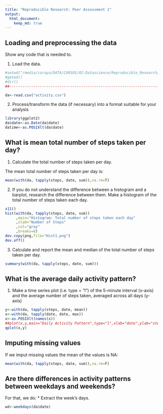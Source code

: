 ```yaml
---
title: "Reproducible Research: Peer Assessment 1"
output: 
  html_document:
    keep_md: true
---
```

## Loading and preprocessing the data
Show any code that is needed to.

1. Load the data.
```r
#setwd("/media/caraya/DATA/CURSOS/02-Datascience/Reproducible_Research/RepData_PeerAssessment1")
#getwd()
#dir()
##----------------------------------------------------------------------------
```
```r
da<-read.csv("activity.csv")
```

2. Process/transform the data (if necessary) into a format suitable for your analysis
```r
library(ggplot2)
da$date<-as.Date(da$date)
datime<-as.POSIXlt(da$date)
```

## What is mean total number of steps taken per day?
1. Calculate the total number of steps taken per day.

The mean total number of steps taken per day is:
```r
mean(with(da, tapply(steps, date, sum)),na.rm=T)
```

2. If you do not understand the difference between a histogram and a barplot, research the difference between them. Make a histogram of the total number of steps taken each day.

```r
x11()
hist(with(da, tapply(steps, date, sum))
     ,main="Histogram: Total number of steps taken each day"
     ,xlab="Number of Steps"
     ,col="gray"
     ,breaks=8)
dev.copy(png,file="Hist1.png")
dev.off()
```

3. Calculate and report the mean and median of the total number of steps taken per day.

```r
summary(with(da, tapply(steps, date, sum)))
```

## What is the average daily activity pattern?

1. Make a time series plot (i.e. type = "l") of the 5-minute interval (x-axis) and the average number of steps taken, averaged across all days (y-axis)

```r
y<-with(da, tapply(steps, date, mean))
x<-with(da, tapply(date, date, max))
x<-as.POSIXlt(names(x))
##plot(x,y,main="Daily Activity Pattern",type="l",xlab="date",ylab="steps")
qplot(x,y)
```

## Imputing missing values
If we imput missing values the mean of the values is NA:
```r
mean(with(da, tapply(steps, date, sum)),na.rm=F)
```

## Are there differences in activity patterns between weekdays and weekends?
For that, we do:
* Extract the week's days.
```r
wd<-weekdays(da$date)
```


